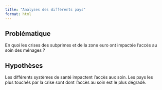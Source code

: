 ```yaml
---
title: "Analyses des différents pays"
format: html
---
```


## Problématique
En quoi les crises des subprimes et de la zone euro ont impactée l'accès au soin des ménages ?

## Hypothèses

Les différents systèmes de santé impactent l'accès aux soin.
Les pays les plus touchés par la crise sont dont l'accès au soin est le plus dégradé.